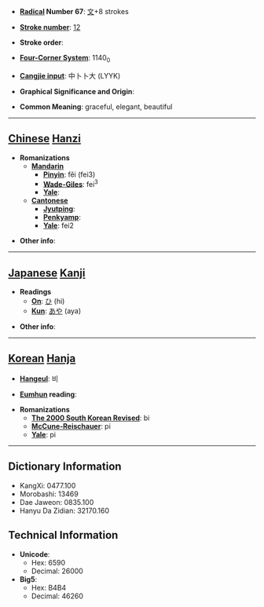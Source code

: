 * '''[[Wiktionary:Chinese radical index| Radical]] Number 67''': [[Wiktionary:Chinese radical index 文|文]]+8 strokes

* '''[[Wiktionary:Chinese total strokes index|Stroke number]]''': [[Wiktionary:Chinese total strokes index 12|12]]

* '''Stroke order''': 

* '''[[Wiktionary:Chinese four corner index|Four-Corner System]]''': 1140<sub>0</sub>

* '''[[Wiktionary:Chinese Cangjie index|Cangjie input]]''': 中卜卜大 (LYYK)

* '''Graphical Significance and Origin''': 

* '''Common Meaning''': graceful, elegant, beautiful

----

== [[Chinese]] [[Hanzi]] ==

* '''Romanizations'''
** '''[[Mandarin]]'''
*** '''[[Pinyin]]''': fěi (fei3)
*** '''[[Wade-Giles]]''': fei<sup>3</sup>
*** '''[[Yale]]''': 
** '''[[Cantonese]]'''
*** '''[[Jyutping]]''':
*** '''[[Penkyamp]]''': 
*** '''[[Yale]]''': fei2

* '''Other info''': 

----

== [[Japanese]] [[Kanji]] ==

* '''Readings'''
** '''[[On]]''': [[ひ]] (hi)
** '''[[Kun]]''': [[あや]] (aya)

* '''Other info''':  

----

== [[Korean]] [[Hanja]] ==

* '''[[Hangeul]]''': 비

* '''[[Eumhun]] reading''': 

* '''Romanizations'''
** '''[[The 2000 South Korean Revised Romanization|The 2000 South Korean Revised]]''': bi
** '''[[McCune-Reischauer]]''': pi
** '''[[Yale]]''': pi

----

== Dictionary Information ==

* KangXi: 0477.100
* Morobashi: 13469
* Dae Jaweon: 0835.100
* Hanyu Da Zidian: 32170.160

== Technical Information ==

* '''Unicode''':
** Hex: 6590
** Decimal: 26000
* '''Big5''':
** Hex: B4B4
** Decimal: 46260